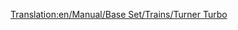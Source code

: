 [[Translation:en/Manual/Base Set/Trains/Turner Turbo]]
{{en/Manual/Base Set/Trains/Trains|Cost=£41,014 ($82.028)
|Speed=160 kph (100 mph)
|Weight=190 t
|Power=3,500 hp (? kW)
|Annual=£3,122 ($6.244)
|Designed=1977
|Lifespan=22 years
|Capacity=N/A
|Description=No description has been written for this train yet. If you know something about this train, feel free to edit this page and add it!
|Real-life=No Real-Life Equivalent has been found for this train. If you know on what existing train this Transport Tycoon version is based, feel free to edit this page and let the world know!
}}